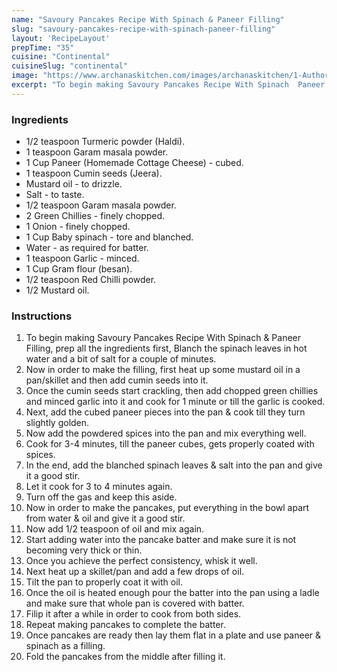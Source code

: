 ---
name: "Savoury Pancakes Recipe With Spinach & Paneer Filling"
slug: "savoury-pancakes-recipe-with-spinach-paneer-filling"
layout: 'RecipeLayout'
prepTime: "35"
cuisine: "Continental"
cuisineSlug: "continental"
image: "https://www.archanaskitchen.com/images/archanaskitchen/1-Author/garimasgautam-gmail.com/Savoury_Pancakes_with_Spinach__Paneer_Filling.jpg"
excerpt: "To begin making Savoury Pancakes Recipe With Spinach  Paneer Filling, prep all the ingredients first, Blanch the spinach leaves in hot water and a bit of salt for a couple of minutes"
---

### Ingredients

- 1/2 teaspoon Turmeric powder (Haldi).
- 1 teaspoon Garam masala powder.
- 1 Cup Paneer (Homemade Cottage Cheese) - cubed.
- 1 teaspoon Cumin seeds (Jeera).
- Mustard oil - to drizzle.
- Salt - to taste.
- 1/2 teaspoon Garam masala powder.
- 2 Green Chillies - finely chopped.
- 1 Onion - finely chopped.
- 1 Cup Baby spinach - tore and blanched.
- Water - as required for batter.
- 1 teaspoon Garlic - minced.
- 1 Cup Gram flour (besan).
- 1/2 teaspoon Red Chilli powder.
- 1/2 Mustard oil.

### Instructions

1. To begin making Savoury Pancakes Recipe With Spinach & Paneer Filling, prep all the ingredients first, Blanch the spinach leaves in hot water and a bit of salt for a couple of minutes.
1. Now in order to make the filling, first heat up some mustard oil in a pan/skillet and then add cumin seeds into it.
1. Once the cumin seeds start crackling, then add chopped green chillies and minced garlic into it and cook for 1 minute or till the garlic is cooked.
1. Next, add the cubed paneer pieces into the pan & cook till they turn slightly golden.
1. Now add the powdered spices into the pan and mix everything well.
1. Cook for 3-4 minutes, till the paneer cubes, gets properly coated with spices.
1. In the end, add the blanched spinach leaves & salt into the pan and give it a good stir.
1. Let it cook for 3 to 4 minutes again.
1. Turn off the gas and keep this aside.
1. Now in order to make the pancakes, put everything in the bowl apart from water & oil and give it a good stir.
1. Now add 1/2 teaspoon of oil and mix again.
1. Start adding water into the pancake batter and make sure it is not becoming very thick or thin.
1. Once you achieve the perfect consistency, whisk it well.
1. Next heat up a skillet/pan and add a few drops of oil.
1. Tilt the pan to properly coat it with oil.
1. Once the oil is heated enough pour the batter into the pan using a ladle and make sure that whole pan is covered with batter.
1. Filip it after a while in order to cook from both sides.
1. Repeat making pancakes to complete the batter.
1. Once pancakes are ready then lay them flat in a plate and use paneer & spinach as a filling.
1. Fold the pancakes from the middle after filling it.
